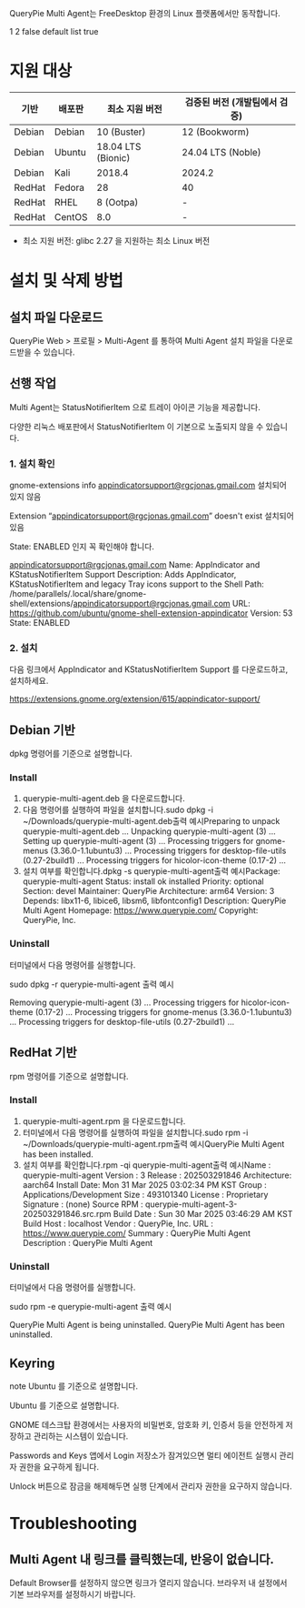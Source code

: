 QueryPie Multi Agent는 FreeDesktop 환경의 Linux 플랫폼에서만 동작합니다.

1
2
false
default
list
true
# 지원 대상
| 기반     | 배포판    | 최소 지원 버전           | 검증된 버전 (개발팀에서 검증) |
| ------ | ------ | ------------------ | ----------------- |
| Debian | Debian | 10 (Buster)        | 12 (Bookworm)     |
| Debian | Ubuntu | 18.04 LTS (Bionic) | 24.04 LTS (Noble) |
| Debian | Kali   | 2018.4             | 2024.2            |
| RedHat | Fedora | 28                 | 40                |
| RedHat | RHEL   | 8 (Ootpa)          | -                 |
| RedHat | CentOS | 8.0                | -                 |

* 최소 지원 버전: glibc 2.27 을 지원하는 최소 Linux 버전

# 설치 및 삭제 방법
## 설치 파일 다운로드
QueryPie Web > 프로필 > Multi-Agent 를 통하여 Multi Agent 설치 파일을 다운로드받을 수 있습니다.

## 선행 작업
Multi Agent는 StatusNotifierItem 으로 트레이 아이콘 기능을 제공합니다.

다양한 리눅스 배포판에서 StatusNotifierItem 이 기본으로 노출되지 않을 수 있습니다.

### 1. 설치 확인
gnome-extensions info appindicatorsupport@rgcjonas.gmail.com
설치되어 있지 않음

Extension “appindicatorsupport@rgcjonas.gmail.com” doesn't exist
설치되어 있음

State: ENABLED 인지 꼭 확인해야 합니다.

appindicatorsupport@rgcjonas.gmail.com
  Name: AppIndicator and KStatusNotifierItem Support
  Description: Adds AppIndicator, KStatusNotifierItem and legacy Tray icons support to the Shell
  Path: /home/parallels/.local/share/gnome-shell/extensions/appindicatorsupport@rgcjonas.gmail.com
  URL: https://github.com/ubuntu/gnome-shell-extension-appindicator
  Version: 53
  State: ENABLED
### 2. 설치
다음 링크에서 AppIndicator and KStatusNotifierItem Support 를 다운로드하고, 설치하세요.

https://extensions.gnome.org/extension/615/appindicator-support/ 

## Debian 기반
dpkg 명령어를 기준으로 설명합니다.

### Install
1. querypie-multi-agent.deb 을 다운로드합니다.
2. 다음 명령어를 실행하여 파일을 설치합니다.sudo dpkg -i ~/Downloads/querypie-multi-agent.deb출력 예시Preparing to unpack querypie-multi-agent.deb ...
Unpacking querypie-multi-agent (3) ...
Setting up querypie-multi-agent (3) ...
Processing triggers for gnome-menus (3.36.0-1.1ubuntu3) ...
Processing triggers for desktop-file-utils (0.27-2build1) ...
Processing triggers for hicolor-icon-theme (0.17-2) ...
3. 설치 여부를 확인합니다.dpkg -s querypie-multi-agent출력 예시Package: querypie-multi-agent
Status: install ok installed
Priority: optional
Section: devel
Maintainer: QueryPie
Architecture: arm64
Version: 3
Depends: libx11-6, libice6, libsm6, libfontconfig1
Description: QueryPie Multi Agent
Homepage: https://www.querypie.com/
Copyright: QueryPie, Inc.

### Uninstall
터미널에서 다음 명령어를 실행합니다.

sudo dpkg -r querypie-multi-agent
출력 예시

Removing querypie-multi-agent (3) ...
Processing triggers for hicolor-icon-theme (0.17-2) ...
Processing triggers for gnome-menus (3.36.0-1.1ubuntu3) ...
Processing triggers for desktop-file-utils (0.27-2build1) ...
## RedHat 기반
rpm 명령어를 기준으로 설명합니다.

### Install
1. querypie-multi-agent.rpm 을 다운로드합니다.
2. 터미널에서 다음 명령어를 실행하여 파일을 설치합니다.sudo rpm -i ~/Downloads/querypie-multi-agent.rpm출력 예시QueryPie Multi Agent has been installed.
3. 설치 여부를 확인합니다.rpm -qi querypie-multi-agent출력 예시Name        : querypie-multi-agent
Version     : 3
Release     : 202503291846
Architecture: aarch64
Install Date: Mon 31 Mar 2025 03:02:34 PM KST
Group       : Applications/Development
Size        : 493101340
License     : Proprietary
Signature   : (none)
Source RPM  : querypie-multi-agent-3-202503291846.src.rpm
Build Date  : Sun 30 Mar 2025 03:46:29 AM KST
Build Host  : localhost
Vendor      : QueryPie, Inc.
URL         : https://www.querypie.com/
Summary     : QueryPie Multi Agent
Description :
QueryPie Multi Agent

### Uninstall
터미널에서 다음 명령어를 실행합니다.

sudo rpm -e querypie-multi-agent
출력 예시

QueryPie Multi Agent is being uninstalled.
QueryPie Multi Agent has been uninstalled.
## Keyring
note
Ubuntu 를 기준으로 설명합니다.

Ubuntu 를 기준으로 설명합니다.

GNOME 데스크탑 환경에서는 사용자의 비밀번호, 암호화 키, 인증서 등을 안전하게 저장하고 관리하는 시스템이 있습니다.

Passwords and Keys 앱에서 Login 저장소가 잠겨있으면 멀티 에이전트 실행시 관리자 권한을 요구하게 됩니다.

Unlock 버튼으로 잠금을 해제해두면 실행 단계에서 관리자 권한을 요구하지 않습니다.

# Troubleshooting
## Multi Agent 내 링크를 클릭했는데, 반응이 없습니다.
Default Browser를 설정하지 않으면 링크가 열리지 않습니다. 브라우저 내 설정에서 기본 브라우저를 설정하시기 바랍니다.
